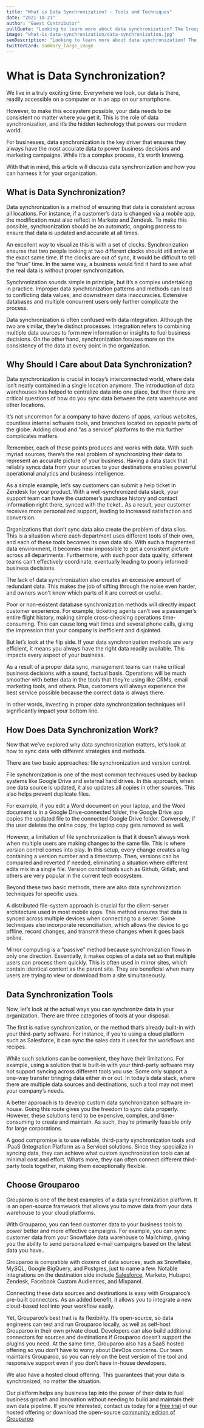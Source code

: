 ```yaml
---
title: "What is Data Synchronization? - Tools and Techniques"
date: "2021-10-21"
author: "Guest Contributor"
pullQuote: "Looking to learn more about data synchronization? The Grouparoo experts will walk you through common tools, patterns, & methods."
image: "what-is-data-synchronization/data-synchronization.jpg"
seoDescription: "Looking to learn more about data synchronization? The Grouparoo experts will walk you through common tools, patterns, & methods. ✓ Start a free trial now!"
twitterCard: summary_large_image
---
```


# What is Data Synchronization?

We live in a truly exciting time. Everywhere we look, our data is there, readily accessible on a computer or in an app on our smartphone.

However, to make this ecosystem possible, your data needs to be consistent no matter where you get it. This is the role of data synchronization, and it’s the hidden technology that powers our modern world.

For businesses, data synchronization is the key driver that ensures they always have the most accurate data to power business decisions and marketing campaigns. While it’s a complex process, it’s worth knowing.

With that in mind, this article will discuss data synchronization and how you can harness it for your organization.

## What is Data Synchronization?

Data synchronization is a method of ensuring that data is consistent across all locations. For instance, if a customer’s data is changed via a mobile app, the modification must also reflect in Marketo and Zendesk. To make this possible, synchronization should be an automatic, ongoing process to ensure that data is updated and accurate at all times.

An excellent way to visualize this is with a set of clocks. Synchronization ensures that two people looking at two different clocks should still arrive at the exact same time. If the clocks are out of sync, it would be difficult to tell the “true” time. In the same way, a business would find it hard to see what the real data is without proper synchronization.

Synchronization sounds simple in principle, but it’s a complex undertaking in practice. Improper data synchronization patterns and methods can lead to conflicting data values, and downstream data inaccuracies. Extensive databases and multiple concurrent users only further complicate the process.

Data synchronization is often confused with data integration. Although the two are similar, they’re distinct processes. Integration refers to combining multiple data sources to form new information or insights to fuel business decisions. On the other hand, synchronization focuses more on the consistency of the data at every point in the organization.

## Why Should I Care about Data Synchronization?

Data synchronization is crucial in today’s interconnected world, where data isn’t neatly contained in a single location anymore. The introduction of data warehouses has helped to centralize data into one place, but then there are critical questions of how do you sync data between the data warehouse and other locations.

It’s not uncommon for a company to have dozens of apps, various websites, countless internal software tools, and branches located on opposite parts of the globe. Adding cloud and “as a service” platforms to the mix further complicates matters.

Remember, each of these points produces and works with data. With such myriad sources, there’s the real problem of synchronizing their data to represent an accurate picture of your business. Having a data stack that reliably syncs data from your sources to your destinations enables powerful operational analytics and business intelligence.

As a simple example, let’s say customers can submit a help ticket in Zendesk for your product. With a well-synchronized data stack, your support team can have the customer’s purchase history and contact information right there, synced with the ticket.. As a result, your customer receives more personalized support, leading to increased satisfaction and conversion.

Organizations that don’t sync data also create the problem of data silos. This is a situation where each department uses different tools of their own, and each of these tools becomes its own data silo. With such a fragmented data environment, it becomes near impossible to get a consistent picture across all departments. Furthermore, with such poor data quality, different teams can’t effectively coordinate, eventually leading to poorly informed business decisions.

The lack of data synchronization also creates an excessive amount of redundant data. This makes the job of sifting through the noise even harder, and owners won’t know which parts of it are correct or useful.

Poor or non-existent database synchronization methods will directly impact customer experience. For example, ticketing agents can’t see a passenger’s entire flight history, making simple cross-checking operations time-consuming. This can cause long wait times and several phone calls, giving the impression that your company is inefficient and disjointed.

But let’s look at the flip side. If your data synchronization methods are very efficient, it means you always have the right data readily available. This impacts every aspect of your business.

As a result of a proper data sync, management teams can make critical business decisions with a sound, factual basis. Operations will be much smoother with better data in the tools that they’re using like CRMs, email marketing tools, and others. Plus, customers will always experience the best service possible because the correct data is always there.

In other words, investing in proper data synchronization techniques will significantly impact your bottom line.

## How Does Data Synchronization Work?

Now that we’ve explored why data synchronization matters, let’s look at how to sync data with different strategies and methods.

There are two basic approaches: file synchronization and version control.

File synchronization is one of the most common techniques used by backup systems like Google Drive and external hard drives. In this approach, when one data source is updated, it also updates all copies in other sources. This also helps prevent duplicate files.

For example, if you edit a Word document on your laptop, and the Word document is in a Google Drive-connected folder, the Google Drive app copies the updated file to the connected Google Drive folder. Conversely, if the user deletes the online copy, the laptop copy gets removed as well.

However, a limitation of file synchronization is that it doesn’t always work when multiple users are making changes to the same file. This is where version control comes into play. In this setup, every change creates a log containing a version number and a timestamp. Then, versions can be compared and reverted if needed, eliminating a situation where different edits mix in a single file. Version control tools such as Github, Gitlab, and others are very popular in the current tech ecosystem.

Beyond these two basic methods, there are also data synchronization techniques for specific uses.

A distributed file-system approach is crucial for the client-server architecture used in most mobile apps. This method ensures that data is synced across multiple devices when connecting to a server. Some techniques also incorporate reconciliation, which allows the device to go offline, record changes, and transmit these changes when it goes back online.

Mirror computing is a “passive” method because synchronization flows in only one direction. Essentially, it makes copies of a data set so that multiple users can process them quickly. This is often used in mirror sites, which contain identical content as the parent site. They are beneficial when many users are trying to view or download from a site simultaneously.

## Data Synchronization Tools

Now, let’s look at the actual ways you can synchronize data in your organization. There are three categories of tools at your disposal.

The first is native synchronization, or the method that’s already built-in with your third-party software. For instance, if you’re using a cloud platform such as Salesforce, it can sync the sales data it uses for the workflows and recipes.

While such solutions can be convenient, they have their limitations. For example, using a solution that is built-in with your third-party software may not support syncing across different tools you use. Some only support a one-way transfer bringing data either in or out. In today’s data stack, where there are multiple data sources and destinations, such a tool may not meet your company’s needs.

A better approach is to develop custom data synchronization software in-house. Going this route gives you the freedom to sync data properly. However, these solutions tend to be expensive, complex, and time-consuming to create and maintain. As such, they’re primarily feasible only for large corporations.

A good compromise is to use reliable, third-party synchronization tools and iPaaS (Integration Platform as a Service) solutions. Since they specialize in syncing data, they can achieve what custom synchronization tools can at minimal cost and effort. What’s more, they can often connect different third-party tools together, making them exceptionally flexible.

## Choose Grouparoo

Grouparoo is one of the best examples of a data synchronization platform. It is an open-source framework that allows you to move data from your data warehouse to your cloud platforms.

With Grouparoo, you can feed customer data to your business tools to power better and more effective campaigns. For example, you can sync customer data from your Snowflake data warehouse to Mailchimp, giving you the ability to send personalized e-mail campaigns based on the latest data you have..

Grouparoo is compatible with dozens of data sources, such as Snowflake, MySQL, Google BigQuery, and Postgres, just to name a few. Notable integrations on the destination side include [Salesforce](https://www.grouparoo.com/integrations/destinations/salesforce), Marketo, Hubspot, Zendesk, Facebook Custom Audiences, and Mixpanel.

Connecting these data sources and destinations is easy with Grouparoo’s pre-built connectors. As an added benefit, it allows you to integrate a new cloud-based tool into your workflow easily.

Yet, Grouparoo’s best trait is its flexibility. It’s open-source, so data engineers can test and run Grouparoo locally, as well as self-host Grouparoo in their own private cloud. Developers can also build additional connectors for sources and destinations if Grouparoo doesn’t support the plugins you need. At the same time, Grouparoo also has a SaaS hosted offering so you don’t have to worry about DevOps concerns. Our team maintains Grouparoo, so you can rely on the best version of the tool and responsive support even if you don’t have in-house developers.

We also have a hosted cloud offering. This guarantees that your data is synchronized, no matter the situation.

Our platform helps any business tap into the power of their data to fuel business growth and innovation without needing to build and maintain their own data pipeline. If you’re interested, contact us today for a [free trial](https://www.grouparoo.com/trial) of our hosted offering or download the open-source [community edition of Grouparoo](https://www.grouparoo.com/docs/getting-started).
